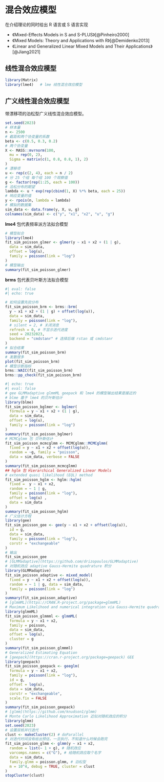 # 混合效应模型 {#sec-mixed-effects-models}

在介绍理论的同时给出 R 语言或 S 语言实现

- 《Mixed-Effects Models in S and S-PLUS》[@Pinheiro2000]
- 《Mixed Models: Theory and Applications with R》[@Demidenko2013]
- 《Linear and Generalized Linear Mixed Models and Their Applications》[@Jiang2021]


## 线性混合效应模型 {#sec-linear-mixed-effects-models}

```r
library(Matrix)
library(lme4)   # lme 线性混合效应模型
```


## 广义线性混合效应模型 {#sec-generalized-linear-mixed-effects-models}

带漂移项的泊松型广义线性混合效应模型。

```r
set.seed(2023)
# 样本量
n <- 2500
# 截距和两个协变量的系数
beta <- c(0.5, 0.3, 0.2)
# 两个协变量
X <- MASS::mvrnorm(100,
  mu = rep(0, 2),
  Sigma = matrix(c(1, 0.8, 0.8, 1), 2)
)
# 漂移项
u <- rep(c(2, 4), each = n / 2)
# 分 25 个组 每个组 100 个观察值
g <- factor(rep(1:25, each = 100))
# 泊松分布的期望
lambda <- u * exp(rep(cbind(1, X) %*% beta, each = 25))
# 响应变量的值
y <- rpois(n, lambda = lambda)
# 模拟的数据集
sim_data <- data.frame(y, X, u, g)
colnames(sim_data) <- c("y", "x1", "x2", "u", "g")
```

**lme4** 包代表频率派方法拟合模型

```r
# 模型拟合
library(lme4)
fit_sim_poisson_glmer <- glmer(y ~ x1 + x2 + (1 | g),
  data = sim_data,
  offset = log(u),
  family = poisson(link = "log")
)
# 模型输出
summary(fit_sim_poisson_glmer)
```

**brms** 包代表贝叶斯方法拟合模型

```r
#| eval: false
#| echo: true

# 如何设置先验分布
fit_sim_poisson_brm <- brms::brm(
  y ~ x1 + x2 + (1 | g) + offset(log(u)),
  data = sim_data,
  family = poisson(link = "log"),
  # silent = 2, # 关闭消息
  refresh = 0, # 不显示迭代进度
  seed = 20232023,
  backend = "cmdstanr" # 选择后端 rstan 或 cmdstanr
)
# 拟合结果
summary(fit_sim_poisson_brm)
# 发散很多
plot(fit_sim_poisson_brm)
# 模型诊断指标
brms::WAIC(fit_sim_poisson_brm)
brms::pp_check(fit_sim_poisson_brm)
```

```r
#| echo: true
#| eval: false
# gee GLMMadaptive glmmML geepack 和 lme4 的模型输出结果是接近的
# blme 基于 lme4 的贝叶斯估计
library(blme)
fit_sim_poisson_bglmer <- bglmer(
  formula = y ~ x1 + x2 + (1 | g),
  data = sim_data,
  offset = log(u),
  family = poisson(link = "log")
)
summary(fit_sim_poisson_bglmer)
# MCMCglmm 包 贝叶斯估计
fit_sim_poisson_mcmcglmm <- MCMCglmm::MCMCglmm(
  fixed = y ~ x1 + x2 + offset(log(u)),
  random = ~g, family = "poisson", 
  data = sim_data, verbose = FALSE
)
summary(fit_sim_poisson_mcmcglmm)
## hglm 包 Hierarchical Generalized Linear Models
# extended quasi likelihood (EQL) method
fit_sim_poisson_hglm <- hglm::hglm(
  fixed =  y ~ x1 + x2,
  random = ~ 1 | g,
  family = poisson(link = "log"), 
  offset = log(u) ,
  data = sim_data
)
summary(fit_sim_poisson_hglm)
# 广义估计方程 
library(gee)
fit_sim_poisson_gee <- gee(y ~ x1 + x2 + offset(log(u)),
  id = g,
  data = sim_data,
  family = poisson(link = "log"),
  corstr = "exchangeable"
)
# 输出
fit_sim_poisson_gee
# [GLMMadaptive](https://github.com/drizopoulos/GLMMadaptive)
# 对随机效应 adaptive Gauss-Hermite quadrature 积分
library(GLMMadaptive)
fit_sim_poisson_adaptive <- mixed_model(
  fixed = y ~ x1 + x2 + offset(log(u)), 
  random = ~ 1 | g, data = sim_data,
  family = poisson(link = "log")
)
summary(fit_sim_poisson_adaptive)
# [glmmML](https://CRAN.R-project.org/package=glmmML)
# Maximum Likelihood and numerical integration via Gauss-Hermite quadrature.
library(glmmML)
fit_sim_poisson_glmmml <- glmmML(
  formula = y ~ x1 + x2,
  family = poisson,
  data = sim_data,
  offset = log(u),
  cluster = g
)
summary(fit_sim_poisson_glmmml)
# Generalized Estimating Equation
# [geepack](https://cran.r-project.org/package=geepack) GEE
library(geepack)
fit_sim_poisson_geepack <- geeglm(
  formula = y ~ x1 + x2,
  family = poisson(link = "log"),
  id = g,
  offset = log(u),
  data = sim_data,
  corstr = "exchangeable",
  scale.fix = FALSE
)
summary(fit_sim_poisson_geepack)
# [glmm](https://github.com/knudson1/glmm)
# Monte Carlo Likelihood Approximation 近似对随机效应的积分
library(glmm)
set.seed(2023)
# 设置双核并行迭代
clust <- makeCluster(2) # doParallel
# 对迭代时间没有给出预估，一旦执行，不知道什么时候会跑完
fit_sim_poisson_glmm <- glmm(y ~ x1 + x2,
  random = list(~ 1 + g), # 随机效应
  varcomps.names = c("G"), # 给随机效应取个名字
  data = sim_data,
  family.glmm = poisson.glmm, # 泊松型
  m = 10^4, debug = TRUE, cluster = clust
)
stopCluster(clust)
```

